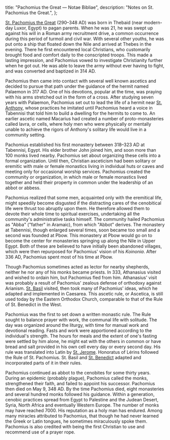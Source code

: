   title: "Pachomius the Great — Notae Bibliae",
  description: "Notes on St. Pachomius the Great.",
};

<Initial text="Pachomius the Great"/>

[St. Pachomius the Great](/glossary/names#pachomius) (290–348 AD) was born in Thebaid (near modern-day Luxor, Egypt) to pagan parents. When he was 21, he was swept up against his will in a Roman army recruitment drive, a common occurrence during this period of turmoil and civil war. With several other youths, he was put onto a ship that floated down the Nile and arrived at Thebes in the evening. There he first encountered local Christians, who customarily brought food and comfort daily to the conscripted troops. This made a lasting impression, and Pachomius vowed to investigate Christianity further when he got out. He was able to leave the army without ever having to fight, and was converted and baptized in 314 AD.

Pachomius then came into contact with several well known ascetics and decided to pursue that path under the guidance of the hermit named Palaemon in 317 AD. One of his devotions, popular at the time, was praying with his arms stretched out in the form of a cross. After studying seven years with Palaemon, Pachomius set out to lead the life of a hermit near [St. Anthony](/people/saints/desert-fathers/anthony-the-great), whose practices he imitated until Pachomius heard a voice in Tabennisi that told him to build a dwelling for the hermits to come to. An earlier ascetic named Macarius had created a number of proto-monasteries called lavra, or cells, where holy men who were physically or mentally unable to achieve the rigors of Anthony's solitary life would live in a community setting.

Pachomius established his first monastery between 318–323 AD at Tabennisi, Egypt. His elder brother John joined him, and soon more than 100 monks lived nearby. Pachomius set about organizing these cells into a formal organization. Until then, Christian asceticism had been solitary or eremitic with male or female monastics living in individual huts or caves and meeting only for occasional worship services. Pachomius created the community or <Definition lang="greek" anchor="koinobion" text="cenobitic" /> organization, in which male or female monastics lived together and held their property in common under the leadership of an abbot or abbess.

Pachomius realized that some men, acquainted only with the eremitical life, might speedily become disgusted if the distracting cares of the cenobitical life were thrust too abruptly upon them. He therefore allowed them to devote their whole time to spiritual exercises, undertaking all the community's administrative tasks himself. The community hailed Pachomius as "Abba" ("father" in Aramaic), from which "Abbot" derives. The monastery at Tabennisi, though enlarged several times, soon became too small and a second was founded at Pbow. This monastery at Pbow would go on to become the center for monasteries springing up along the Nile in Upper Egypt. Both of these are believed to have initially been abandoned villages, which were then repurposed for Pachomius' vision of his *Koinonia*. After 336 AD, Pachomius spent most of his time at Pbow.

Though Pachomius sometimes acted as lector for nearby shepherds, neither he nor any of his monks became priests. In 333, Athanasius visited and wished to ordain him, but Pachomius fled from him. Athanasius' visit was probably a result of Pachomius' zealous defense of orthodoxy against Arianism. [St. Basil](/people/saints/cappadocian-fathers/basil-the-great) visited, then took many of Pachomius' ideas, which he adapted and implemented in Caesarea. This ascetic rule, or Ascetica, is still used today by the Eastern Orthodox Church, comparable to that of the Rule of St. Benedict in the West.

Pachomius was the first to set down a written monastic rule. The Rule sought to balance prayer with work, the communal life with solitude. The day was organized around the liturgy, with time for manual work and devotional reading. Fasts and work were apportioned according to the individual's strength. The hours for meals and the extent of one's fasting were settled by him alone, he might eat with the others in common or have bread and salt provided in his own cell every day or every second day. His rule was translated into Latin by [St. Jerome](/people/saints/latin-fathers/jerome-of-stridon). Honoratus of Lérins followed the Rule of St. Pachomius. St. Basil and [St. Benedict](/people/saints/medieval/benedict-of-nursia) adapted and incorporated parts of it in their rules.

Pachomius continued as abbot to the cenobites for some thirty years. During an epidemic (probably plague), Pachomius called the monks, strengthened their faith, and failed to appoint his successor. Pachomius then died on May 9, 348 AD. By the time Pachomius died, eight monasteries and several hundred monks followed his guidance. Within a generation, cenobic practices spread from Egypt to Palestine and the Judean Desert, Syria, North Africa and eventually Western Europe. The number of monks may have reached 7000. His reputation as a holy man has endured. Among many miracles attributed to Pachomius, that though he had never learned the Greek or Latin tongues, he sometimes miraculously spoke them. Pachomius is also credited with being the first Christian to use and recommend use of a prayer rope.
